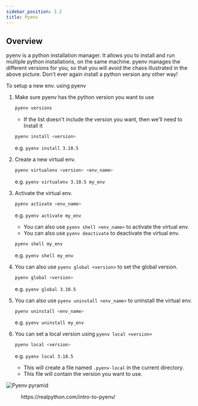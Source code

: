 ```yaml
---
sidebar_position: 3.2
title: Pyenv
---
```


## Overview
pyenv is a python installation manager. It allows you to install and run multiple python installations, on the same machine. pyenv manages the different versions for you, so that you will avoid the chaos illustrated in the above picture. Don't ever again install a python version any other way!

To setup a new env. using pyenv

1. Make sure pyenv has the python version you want to use
    ```bash
    pyenv versions
    ```
    * If the list doesn't include the version you want, then we'll need to Install it
    
    ```bash
    pyenv install <version>
    ```
    e.g. `pyenv install 3.10.5`

2. Create a new virtual env.
    ```bash
    pyenv virtualenv <version> <env_name>
    ```

    e.g. `pyenv virtualenv 3.10.5 my_env`

3. Activate the virtual env.
    ```bash
    pyenv activate <env_name>
    ```
    e.g. `pyenv activate my_env`

    * You can also use `pyenv shell <env_name>` to activate the virtual env.
    * You can also use `pyenv deactivate` to deactivate the virtual env.

    ```bash
    pyenv shell my_env
    ```
    e.g. `pyenv shell my_env`

4. You can also use `pyenv global <version>` to set the global version.
    ```bash
    pyenv global <version>
    ```
    e.g. `pyenv global 3.10.5`

5. You can also use `pyenv uninstall <env_name>` to uninstall the virtual env.
    ```bash
    pyenv uninstall <env_name>
    ```
    e.g. `pyenv uninstall my_env`

6. You can set a local version using `pyenv local <version>`
    ```bash
    pyenv local <version>
    ```
    e.g. `pyenv local 3.10.5`
    *  This will create a file named `.pyenv-local` in the current directory.
    *  This file will contain the version you want to use.

<BrowserWindow>

![Pyenv pyramid](./assets/pyenv-pyramid.webp)

</BrowserWindow>

<Figure caption="Pyenv" src={require("./assets/pyenv-pyramid.webp").default} />
https://realpython.com/intro-to-pyenv/